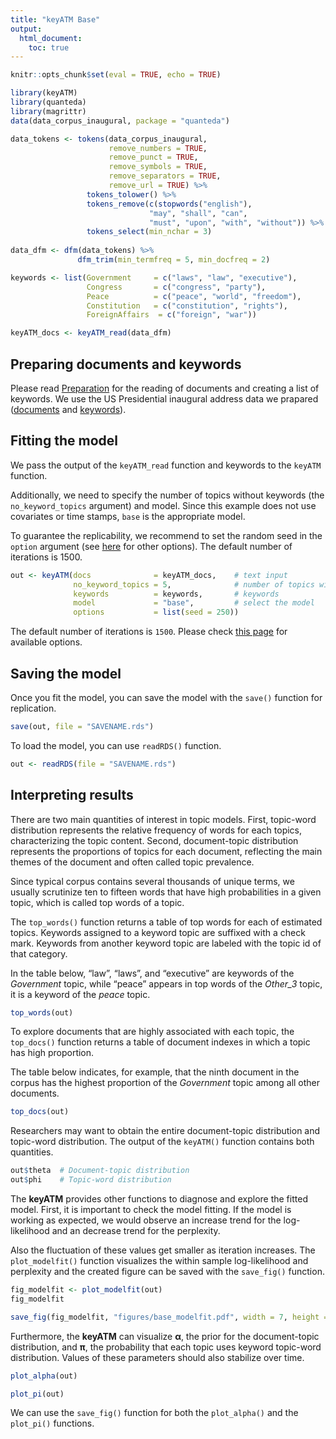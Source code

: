 ```yaml
---
title: "keyATM Base"
output: 
  html_document:
    toc: true
---
```


```r
knitr::opts_chunk$set(eval = TRUE, echo = TRUE)
```

\newcommand{\btheta}{\boldsymbol{\theta}}
\newcommand{\bbeta}{\boldsymbol{\beta}}
\newcommand{\balpha}{\boldsymbol{\alpha}}
\newcommand{\bsigma}{\boldsymbol{\sigma}}
\newcommand{\bgamma}{\boldsymbol{\gamma}}
\newcommand{\blambda}{\boldsymbol{\lambda}}
\newcommand{\bphi}{\boldsymbol{\phi}}
\newcommand{\bpsi}{\boldsymbol{\psi}}
\newcommand{\bpi}{\boldsymbol{\pi}}


```r
library(keyATM)
library(quanteda)
library(magrittr)
data(data_corpus_inaugural, package = "quanteda")

data_tokens <- tokens(data_corpus_inaugural,
                      remove_numbers = TRUE, 
                      remove_punct = TRUE, 
                      remove_symbols = TRUE,
                      remove_separators = TRUE,
                      remove_url = TRUE) %>%
                 tokens_tolower() %>%
                 tokens_remove(c(stopwords("english"), 
                               "may", "shall", "can",
                               "must", "upon", "with", "without")) %>%
                 tokens_select(min_nchar = 3)
                
data_dfm <- dfm(data_tokens) %>%
               dfm_trim(min_termfreq = 5, min_docfreq = 2)

keywords <- list(Government     = c("laws", "law", "executive"),
                 Congress       = c("congress", "party"),
                 Peace          = c("peace", "world", "freedom"),
                 Constitution   = c("constitution", "rights"),
                 ForeignAffairs  = c("foreign", "war"))

keyATM_docs <- keyATM_read(data_dfm)
```

## Preparing documents and keywords
Please read [Preparation](Preparation.html) for the reading of documents and creating a list of keywords. 
We use the US Presidential inaugural address data we prapared ([documents](Preparation.html#preparing-texts) and [keywords](Preparation.html#preparing-keywords)).

## Fitting the model

We pass the output of the `keyATM_read` function and 
keywords to the `keyATM` function.

Additionally, we need to specify the number of topics
without keywords (the `no_keyword_topics` argument) and model.
Since this example does not use covariates or time stamps, `base` is the appropriate model.

To guarantee the replicability, we recommend to set the random seed
in the `option` argument (see [here](Options.html)
for other options). The default number of iterations is 1500.

```r
out <- keyATM(docs              = keyATM_docs,    # text input
              no_keyword_topics = 5,              # number of topics without keywords
              keywords          = keywords,       # keywords
              model             = "base",         # select the model
              options           = list(seed = 250))
```
The default number of iterations is `1500`. Please check [this page](Options.html) for available options.


## Saving the model

Once you fit the model, you can save the model with the `save()` function for replication.
```r
save(out, file = "SAVENAME.rds")
```

To load the model, you can use `readRDS()` function.
```r
out <- readRDS(file = "SAVENAME.rds")
```

## Interpreting results
There are two main quantities of interest in topic models. 
First, topic-word distribution represents the relative frequency of words for each topics, characterizing the topic content. 
Second, document-topic distribution represents the proportions of topics for each document, reflecting the main themes of the document and often called topic prevalence.

Since typical corpus contains several thousands of unique terms, we usually scrutinize ten to fifteen words that have high probabilities in a given topic, which is called top words of a topic. 

The `top_words()` function returns a table of top words for each of estimated topics.
Keywords assigned to a keyword topic are suffixed with a check mark.
Keywords from another keyword topic are labeled with the topic id of that category.

In the table below, "law", "laws", and "executive" are keywords of the 
*Government* topic, while "peace" appears in top words of the *Other_3* topic,
it is a keyword of the *peace* topic. 

```r
top_words(out)
```

To explore documents that are highly associated with each topic, the `top_docs()`
function returns a table of document indexes in which a topic has high proportion.

The table below indicates, for example, that the ninth document in the corpus has the 
highest proportion of the *Government* topic among all other documents. 

```r
top_docs(out)
```

Researchers may want to obtain the entire document-topic distribution and
topic-word distribution. The output of the `keyATM()` function contains both
quantities.

```r
out$theta  # Document-topic distribution
out$phi    # Topic-word distribution
```

The **keyATM** provides other functions to diagnose and explore the fitted model.
First, it is important to check the model fitting. 
If the model is working as expected, we would observe an increase trend for 
the log-likelihood and an decrease trend for the perplexity.

Also the fluctuation of these values get smaller as iteration increases. 
The `plot_modelfit()` function visualizes
the within sample log-likelihood and perplexity and the created figure
can be saved with the `save_fig()` function. 

```r
fig_modelfit <- plot_modelfit(out)
fig_modelfit
```

```r
save_fig(fig_modelfit, "figures/base_modelfit.pdf", width = 7, height = 5)
```

Furthermore, the **keyATM** can visualize $\balpha$, the prior for the document-topic distribution, and $\bpi$, the probability that each topic uses keyword topic-word distribution.
Values of these parameters should also stabilize over time.

```r
plot_alpha(out)
```

```r
plot_pi(out)
```

We can use the `save_fig()` function for both the `plot_alpha()` and the `plot_pi()` functions.

